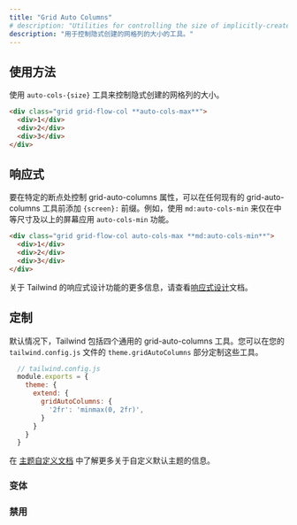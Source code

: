 ```yaml
---
title: "Grid Auto Columns"
# description: "Utilities for controlling the size of implicitly-created grid columns."
description: "用于控制隐式创建的网格列的大小的工具。"
---
```




<!-- ## Usage -->
## 使用方法

<!-- Use the `auto-cols-{size}` utilities to control the size implicitly-created grid columns. -->
使用 `auto-cols-{size}` 工具来控制隐式创建的网格列的大小。

```html
<div class="grid grid-flow-col **auto-cols-max**">
  <div>1</div>
  <div>2</div>
  <div>3</div>
</div>
```

<!-- ## Responsive -->
## 响应式

<!-- To control the grid-auto-columns property at a specific breakpoint, add a `{screen}:` prefix to any existing grid-auto-columns utility. For example, use `md:auto-cols-min` to apply the `auto-cols-min` utility at only medium screen sizes and above. -->
要在特定的断点处控制 grid-auto-columns 属性，可以在任何现有的 grid-auto-columns 工具前添加 `{screen}:` 前缀。例如，使用 `md:auto-cols-min` 来仅在中等尺寸及以上的屏幕应用 `auto-cols-min` 功能。

```html
<div class="grid grid-flow-col auto-cols-max **md:auto-cols-min**">
  <div>1</div>
  <div>2</div>
  <div>3</div>
</div>
```

<!-- For more information about Tailwind's responsive design features, check out the [Responsive Design](/docs/responsive-design) documentation. -->
关于 Tailwind 的响应式设计功能的更多信息，请查看[响应式设计](/docs/responsive-design)文档。

<!-- ## Customizing -->
## 定制

<!-- By default Tailwind includes four general purpose grid-auto-columns utilities. You can customize these in the `theme.gridAutoColumns` section of your `tailwind.config.js` file. -->
默认情况下，Tailwind 包括四个通用的 grid-auto-columns 工具。您可以在您的 `tailwind.config.js` 文件的 `theme.gridAutoColumns` 部分定制这些工具。

```js
  // tailwind.config.js
  module.exports = {
    theme: {
      extend: {
        gridAutoColumns: {
          '2fr': 'minmax(0, 2fr)',
        }
      }
    }
  }
```

<!-- Learn more about customizing the default theme in the [theme customization documentation](/docs/theme#customizing-the-default-theme). -->
在 [主题自定义文档](/docs/theme#customizing-the-default-theme) 中了解更多关于自定义默认主题的信息。

### 变体

<Variants plugin="gridAutoColumns" name="grid-auto-columns" />

### 禁用

<Disabling plugin="gridAutoColumns" name="grid-auto-columns" />

